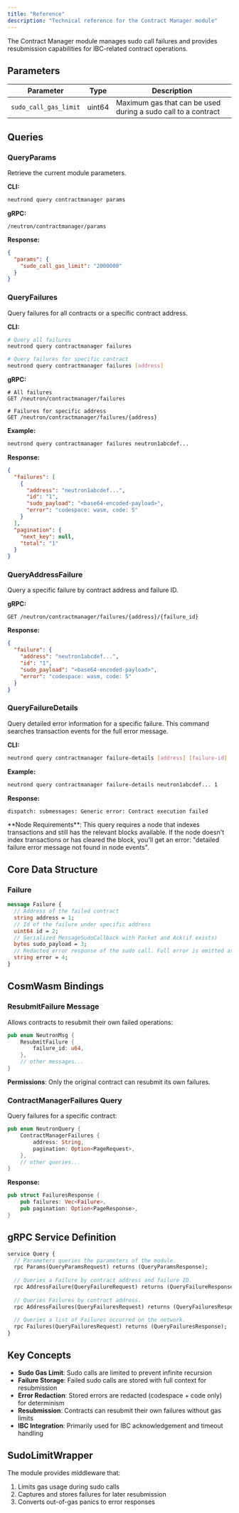 ```yaml
---
title: "Reference"
description: "Technical reference for the Contract Manager module"
---
```


The Contract Manager module manages sudo call failures and provides resubmission capabilities for IBC-related contract operations.

## Parameters

| Parameter | Type | Description |
| --- | --- | --- |
| `sudo_call_gas_limit` | uint64 | Maximum gas that can be used during a sudo call to a contract |

## Queries

### QueryParams
Retrieve the current module parameters.

**CLI:**
```bash
neutrond query contractmanager params
```

**gRPC:**
```
/neutron/contractmanager/params
```

**Response:**
```json
{
  "params": {
    "sudo_call_gas_limit": "2000000"
  }
}
```

### QueryFailures
Query failures for all contracts or a specific contract address.

**CLI:**
```bash
# Query all failures
neutrond query contractmanager failures

# Query failures for specific contract
neutrond query contractmanager failures [address]
```

**gRPC:**
```
# All failures
GET /neutron/contractmanager/failures

# Failures for specific address
GET /neutron/contractmanager/failures/{address}
```

**Example:**
```bash
neutrond query contractmanager failures neutron1abcdef...
```

**Response:**
```json
{
  "failures": [
    {
      "address": "neutron1abcdef...",
      "id": "1",
      "sudo_payload": "<base64-encoded-payload>",
      "error": "codespace: wasm, code: 5"
    }
  ],
  "pagination": {
    "next_key": null,
    "total": "1"
  }
}
```

### QueryAddressFailure
Query a specific failure by contract address and failure ID.

**gRPC:**
```
GET /neutron/contractmanager/failures/{address}/{failure_id}
```

**Response:**
```json
{
  "failure": {
    "address": "neutron1abcdef...",
    "id": "1",
    "sudo_payload": "<base64-encoded-payload>",
    "error": "codespace: wasm, code: 5"
  }
}
```

### QueryFailureDetails
Query detailed error information for a specific failure. This command searches transaction events for the full error message.

**CLI:**
```bash
neutrond query contractmanager failure-details [address] [failure-id]
```

**Example:**
```bash
neutrond query contractmanager failure-details neutron1abcdef... 1
```

**Response:**
```
dispatch: submessages: Generic error: Contract execution failed
```

<Warning>
**Node Requirements**: This query requires a node that indexes transactions and still has the relevant blocks available. If the node doesn't index transactions or has cleared the block, you'll get an error: "detailed failure error message not found in node events".
</Warning>

## Core Data Structure

### Failure

```protobuf
message Failure {
  // Address of the failed contract
  string address = 1;
  // Id of the failure under specific address
  uint64 id = 2;
  // Serialized MessageSudoCallback with Packet and Ack(if exists)
  bytes sudo_payload = 3;
  // Redacted error response of the sudo call. Full error is emitted as an event
  string error = 4;
}
```

## CosmWasm Bindings

### ResubmitFailure Message

Allows contracts to resubmit their own failed operations:

```rust
pub enum NeutronMsg {
    ResubmitFailure {
        failure_id: u64,
    },
    // other messages...
}
```

**Permissions**: Only the original contract can resubmit its own failures.

### ContractManagerFailures Query

Query failures for a specific contract:

```rust
pub enum NeutronQuery {
    ContractManagerFailures {
        address: String,
        pagination: Option<PageRequest>,
    },
    // other queries...
}
```

**Response:**
```rust
pub struct FailuresResponse {
    pub failures: Vec<Failure>,
    pub pagination: Option<PageResponse>,
}
```

## gRPC Service Definition

```protobuf
service Query {
  // Parameters queries the parameters of the module.
  rpc Params(QueryParamsRequest) returns (QueryParamsResponse);
  
  // Queries a Failure by contract address and failure ID.
  rpc AddressFailure(QueryFailureRequest) returns (QueryFailureResponse);
  
  // Queries Failures by contract address.
  rpc AddressFailures(QueryFailuresRequest) returns (QueryFailuresResponse);
  
  // Queries a list of Failures occurred on the network.
  rpc Failures(QueryFailuresRequest) returns (QueryFailuresResponse);
}
```

## Key Concepts

- **Sudo Gas Limit**: Sudo calls are limited to prevent infinite recursion
- **Failure Storage**: Failed sudo calls are stored with full context for resubmission
- **Error Redaction**: Stored errors are redacted (codespace + code only) for determinism
- **Resubmission**: Contracts can resubmit their own failures without gas limits
- **IBC Integration**: Primarily used for IBC acknowledgement and timeout handling

## SudoLimitWrapper

The module provides middleware that:
1. Limits gas usage during sudo calls
2. Captures and stores failures for later resubmission
3. Converts out-of-gas panics to error responses 